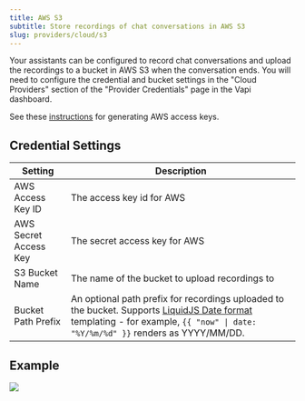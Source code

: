 ```yaml
---
title: AWS S3
subtitle: Store recordings of chat conversations in AWS S3
slug: providers/cloud/s3
---
```


Your assistants can be configured to record chat conversations and upload
the recordings to a bucket in AWS S3 when the conversation ends.  You will
need to configure the credential and bucket settings in the "Cloud Providers"
section of the "Provider Credentials" page in the Vapi dashboard.

See these [instructions](https://docs.aws.amazon.com/IAM/latest/UserGuide/access-keys-admin-managed.html) for generating AWS access keys.

## Credential Settings

Setting                  | Description
------------------------ | -------------------------------------------------------
AWS Access Key ID        | The access key id for AWS
AWS Secret Access Key    | The secret access key for AWS
S3 Bucket Name           | The name of the bucket to upload recordings to
Bucket Path Prefix       | An optional path prefix for recordings uploaded to the bucket. Supports [LiquidJS Date format](https://liquidjs.com/filters/date.html) templating - for example, `{{ "now" \| date: "%Y/%m/%d" }}` renders as YYYY/MM/DD.

## Example

<Frame caption="Example Configuration">
  <img src="../../static/images/credentials/provider/cloud-provider-aws-s3.png" />
</Frame>
